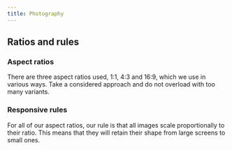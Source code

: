 ```yaml
---
title: Photography
---
```


## Ratios and rules

### Aspect ratios

There are three aspect ratios used, 1:1, 4:3 and 16:9, which we use in various ways. Take a considered approach and do not overload with too many variants.

### Responsive rules

For all of our aspect ratios, our rule is that all images scale proportionally to their ratio. This means that they will retain their shape from large screens to small ones.
